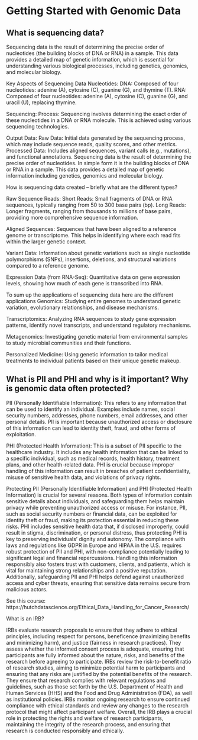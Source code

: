 
# Getting Started with Genomic Data


## What is sequencing data?
Sequencing data is the result of determining the precise order of nucleotides (the building blocks of DNA or RNA) in a sample. This data provides a detailed map of genetic information, which is essential for understanding various biological processes, including genetics, genomics, and molecular biology.

Key Aspects of Sequencing Data
Nucleotides:
DNA: Composed of four nucleotides: adenine (A), cytosine (C), guanine (G), and thymine (T).
RNA: Composed of four nucleotides: adenine (A), cytosine (C), guanine (G), and uracil (U), replacing thymine.

Sequencing:
Process: Sequencing involves determining the exact order of these nucleotides in a DNA or RNA molecule. This is achieved using various sequencing technologies.

Output Data:
Raw Data: Initial data generated by the sequencing process, which may include sequence reads, quality scores, and other metrics.
Processed Data: Includes aligned sequences, variant calls (e.g., mutations), and functional annotations.
Sequencing data is the result of determining the precise order of nucleotides. In simple form it is the building blocks of DNA or RNA in a sample. This data provides a detailed map of genetic information including genetics, genomics and molecular biology.

How is sequencing data created -- briefly what are the different types?

Raw Sequence Reads:
Short Reads: Small fragments of DNA or RNA sequences, typically ranging from 50 to 300 base pairs (bp).
Long Reads: Longer fragments, ranging from thousands to millions of base pairs, providing more comprehensive sequence information.

Aligned Sequences:
Sequences that have been aligned to a reference genome or transcriptome. This helps in identifying where each read fits within the larger genetic context.

Variant Data:
Information about genetic variations such as single nucleotide polymorphisms (SNPs), insertions, deletions, and structural variations compared to a reference genome.

Expression Data (from RNA-Seq):
Quantitative data on gene expression levels, showing how much of each gene is transcribed into RNA.


To sum up the applications of sequencing data here are the different applications 
Genomics: Studying entire genomes to understand genetic variation, evolutionary relationships, and disease mechanisms.

Transcriptomics: Analyzing RNA sequences to study gene expression patterns, identify novel transcripts, and understand regulatory mechanisms.

Metagenomics: Investigating genetic material from environmental samples to study microbial communities and their functions.

Personalized Medicine: Using genetic information to tailor medical treatments to individual patients based on their unique genetic makeup.

## What is PII and PHI and why is it important? Why is genomic data often protected?
PII (Personally Identifiable Information): This refers to any information that can be used to identify an individual. Examples include names, social security numbers, addresses, phone numbers, email addresses, and other personal details. PII is important because unauthorized access or disclosure of this information can lead to identity theft, fraud, and other forms of exploitation.


PHI (Protected Health Information): This is a subset of PII specific to the healthcare industry. It includes any health information that can be linked to a specific individual, such as medical records, health history, treatment plans, and other health-related data. PHI is crucial because improper handling of this information can result in breaches of patient confidentiality, misuse of sensitive health data, and violations of privacy rights.

Protecting PII (Personally Identifiable Information) and PHI (Protected Health Information) is crucial for several reasons. Both types of information contain sensitive details about individuals, and safeguarding them helps maintain privacy while preventing unauthorized access or misuse. For instance, PII, such as social security numbers or financial data, can be exploited for identity theft or fraud, making its protection essential in reducing these risks. PHI includes sensitive health data that, if disclosed improperly, could result in stigma, discrimination, or personal distress, thus protecting PHI is key to preserving individuals' dignity and autonomy. The compliance with laws and regulations like GDPR in Europe and HIPAA in the U.S. requires robust protection of PII and PHI, with non-compliance potentially leading to significant legal and financial repercussions. Handling this information responsibly also fosters trust with customers, clients, and patients, which is vital for maintaining strong relationships and a positive reputation. Additionally, safeguarding PII and PHI helps defend against unauthorized access and cyber threats, ensuring that sensitive data remains secure from malicious actors.

See this course: https://hutchdatascience.org/Ethical_Data_Handling_for_Cancer_Research/

What is an IRB? 

IRBs evaluate research proposals to ensure that they adhere to ethical principles, including respect for persons, beneficence (maximizing benefits and minimizing harm), and justice (fairness in research practices). They assess whether the informed consent process is adequate, ensuring that participants are fully informed about the nature, risks, and benefits of the research before agreeing to participate. IRBs review the risk-to-benefit ratio of research studies, aiming to minimize potential harm to participants and ensuring that any risks are justified by the potential benefits of the research. They ensure that research complies with relevant regulations and guidelines, such as those set forth by the U.S. Department of Health and Human Services (HHS) and the Food and Drug Administration (FDA), as well as institutional policies. IRBs monitor ongoing research to ensure continued compliance with ethical standards and review any changes to the research protocol that might affect participant welfare. Overall, the IRB plays a crucial role in protecting the rights and welfare of research participants, maintaining the integrity of the research process, and ensuring that research is conducted responsibly and ethically.
